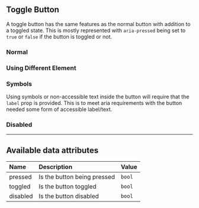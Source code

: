 
<Meta of={ToggleButtonStories} />

## Toggle Button

A toggle button has the same features as the normal button with addition to a toggled state. This is mostly represented
with `aria-pressed` being set to `true` or `false` if the button is toggled or not.

### Normal

<Canvas of={ToggleButtonStories.Normal} />

### Using Different Element
<Canvas of={ToggleButtonStories.DifferentTag} />

### Symbols

Using symbols or non-accessible text inside the button will require that the `label` prop is provided. This is to meet
aria requirements with the button needed some form of accessible label/text.

<Canvas of={ToggleButtonStories.Symbol} />

### Disabled

<Canvas of={ToggleButtonStories.Disabled} />

___

## Available data attributes
| Name     | Description                 | Value  |
| :------- | :-------------------------- | :----- |
| pressed  | Is the button being pressed | `bool` |
| toggled  | Is the button toggled       | `bool` |
| disabled | Is the button disabled      | `bool` |